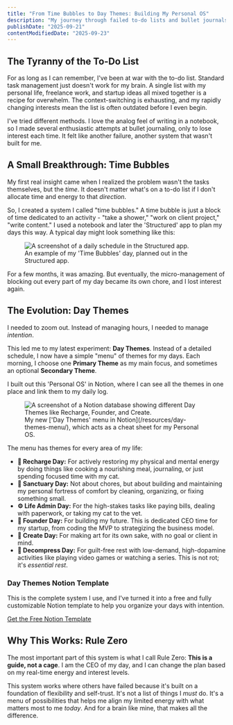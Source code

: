 ```yaml
---
title: "From Time Bubbles to Day Themes: Building My Personal OS"
description: "My journey through failed to-do lists and bullet journals to a new, neurodivergent-friendly system for organizing my days with intention and energy."
publishDate: "2025-09-21"
contentModifiedDate: "2025-09-23"
---
```



## The Tyranny of the To-Do List

For as long as I can remember, I've been at war with the to-do list. Standard task management just doesn't work for my brain. A single list with my personal life, freelance work, and startup ideas all mixed together is a recipe for overwhelm. The context-switching is exhausting, and my rapidly changing interests mean the list is often outdated before I even begin.

I've tried different methods. I love the analog feel of writing in a notebook, so I made several enthusiastic attempts at bullet journaling, only to lose interest each time. It felt like another failure, another system that wasn't built for me.

## A Small Breakthrough: Time Bubbles

My first real insight came when I realized the problem wasn't the tasks themselves, but the _time_. It doesn't matter what's on a to-do list if I don't allocate time and energy to that _direction_.

So, I created a system I called "time bubbles." A time bubble is just a block of time dedicated to an activity - "take a shower," "work on client project," "write content." I used a notebook and later the 'Structured' app to plan my days this way. A typical day might look something like this:

<figure>
  <Image
    src={StructuredAppScreenshot}
    alt="A screenshot of a daily schedule in the Structured app."
    widths={[900, 1400, 1920]}
    sizes="(max-width: 56rem) 100vw, 56rem"
    class="rounded-lg shadow-lg"
  />
  <figcaption class="text-center text-sm text-gray-500">
    An example of my 'Time Bubbles' day, planned out in the Structured app.
  </figcaption>
</figure>

For a few months, it was amazing. But eventually, the micro-management of blocking out every part of my day became its own chore, and I lost interest again.

## The Evolution: Day Themes

I needed to zoom out. Instead of managing hours, I needed to manage _intention_.

This led me to my latest experiment: **Day Themes**. Instead of a detailed schedule, I now have a simple "menu" of themes for my days. Each morning, I choose one **Primary Theme** as my main focus, and sometimes an optional **Secondary Theme**.

I built out this 'Personal OS' in Notion, where I can see all the themes in one place and link them to my daily log.

<figure>
  <Image
    src={NotionScreenshot}
    alt="A screenshot of a Notion database showing different Day Themes like Recharge, Founder, and Create."
    widths={[900, 1400, 1920]}
    sizes="(max-width: 56rem) 100vw, 56rem"
    class="rounded-lg shadow-lg"
  />
  <figcaption class="text-center text-sm text-gray-500">
    My new ['Day Themes' menu in Notion](/resources/day-themes-menu/), which acts as a cheat sheet
    for my Personal OS.
  </figcaption>
</figure>

The menu has themes for every area of my life:

- **🔋 Recharge Day:** For actively restoring my physical and mental energy by doing things like cooking a nourishing meal, journaling, or just spending focused time with my cat.
- **🏰 Sanctuary Day:** Not about chores, but about building and maintaining my personal fortress of comfort by cleaning, organizing, or fixing something small.
- **⚙️ Life Admin Day:** For the high-stakes tasks like paying bills, dealing with paperwork, or taking my cat to the vet.
- **🚀 Founder Day:** For building my future. This is dedicated CEO time for my startup, from coding the MVP to strategizing the business model.
- **🎨 Create Day:** For making art for its own sake, with no goal or client in mind.
- **🧠 Decompress Day:** For guilt-free rest with low-demand, high-dopamine activities like playing video games or watching a series. This is not rot; it's _essential rest_.

### Day Themes Notion Template

This is the complete system I use, and I've turned it into a free and fully customizable Notion template to help you organize your days with intention.

[Get the Free Notion Template](/resources/day-themes-menu/)

## Why This Works: Rule Zero

The most important part of this system is what I call Rule Zero: **This is a guide, not a cage**. I am the CEO of my day, and I can change the plan based on my real-time energy and interest levels.

This system works where others have failed because it's built on a foundation of flexibility and self-trust. It's not a list of things I _must_ do. It's a menu of possibilities that helps me align my limited energy with what matters most to me _today_. And for a brain like mine, that makes all the difference.
